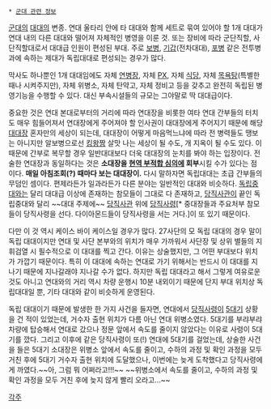  * [[군대 관련 정보]]

[[군대]]의 [[대대]]의 변종. 연대 울타리 안에 타 대대와 함께 세트로 묶여 있어야 할 1개 대대가 연대 내의 다른 대대와 떨어져 자체적인 병영을 이룬 것. 또는 장비에 따라 군단직할, 사단직할대로서 대대급 인원이 편성된 부대. 주로 [[보병]], [[기갑]](전차대대), [[포병]] 같은 전투병과에 속하는 제대가 독립대대로 편성되는 경우가 많다.

막사도 하나뿐인 1개 대대임에도 자체 [[연병장]], 자체 [[PX]], 자체 [[식당]], 자체 [[목욕탕]](특별한 때나 시켜주지만), 자체 위병소, 자체 탄약고, 자체 정비고 등을 갖추고 완전히 독립된 병영기능을 수행할 수 있다. 대신 부속시설들의 규모는 그야말로 딱 대대급이다.

중요한 것은 연대 본대로부터의 거리에 따라 연대장을 비롯한 여타 연대 간부들의 터치도 매우 힘들어져서 연대장에게 주어져야 할 인사권이 대대장에게 주어지기 때문에 해당 [[대대장]] 혼자만의 세상이 되는데, 대대장이 어떻게 마음먹느냐에 따라 전 병력들도 땡보는 아니지만 알보병으로선 [[킹왕짱]] 살맛 나는 세상이 될 수도, 개 지옥이 될 수도 있다.  이 때문에 간부로 복무할 경우 일반대대보다 더욱 대대장의 눈치를 봐야 하는 입장이다. 전술한 연대장과 동일하다는 것은 '''소대장을 [[현역 부적합 심의]]에 회부'''시킬 수가 있다는 점이다. '''매일 아침조회(?) 때마다 보는 대대장이.''' 다시 말하자면 독립대대는 초급 간부들의 무덤인 셈이다. 편제라든가 일과라든가 다른 분야는 일반적인 대대와 비슷하다. [[독립중대]]와는 달리 대대급 이상에 존재하는 참모들이 그대로 다 존재하고, [[당직사관]]이 끝인 독립중대와 달리 ~~대대 주제에~~ [[당직사관]] 위에 [[당직사령]][* 중대장들과 주요처부 참모들이 당직사령을 선다. 다이아몬드들이 당직사령을 서는 거다.]이 또 있기 때문이다.

다만 이 것 역시 케이스 바이 케이스일 경우가 많다. 27사단의 모 독립 대대의 경우 말이 독립 대대이지만 연대 및 사단 본부와의 위치가 매우 가까워서 사단장 및 상위 별들의 지휘검열 시 필수적으로 이 대대를 찍고 간다. 이유는 상술했지만, 그 어떤 부대보다 위치가 가깝기 때문이다. 특히 이 대대에 속하는 연대로 가기 위해서는 반드시 이 대대를 지나기 때문에 지나갈래야 지나갈 수가 없다. 하지만 독립 대대라고 해서 그렇게 여유로운 것도 아니고 연대와의 거리 역시 차량 운행시 10분 내외이기 때문에 단지 부대 위치상 독립대대일 뿐, 기타 대대와 같이 비슷하게 운영된다.

독립 대대이기 때문에 발생한 한 가지 사건을 들자면, 연대에서 [[당직사령]]이 [[5대기]] 상황을 건 적이 있었는데, 거수자 출현 위치가 다름 아닌 연대 위병소였다. 5대기를 부랴부랴 차량에 탑승해서 연대로 갔으나 정문 앞에서 속도를 줄이지 않았다는 이유로 사령이 5대기를 깠다. 그리고 이후에 같은 당직사령이 또(!) 연대에 5대기를 걸었는데, 상술한 사건을 들은 5대기 소대장은 위병소 앞에서 속도를 줄이고, 수하의 과정 및 확인 과정을 모두 거친 후에 5대기 거수자 출현 위치에 도달했으나, 이번에는 늦게 도착했다고 당직사령에게 까였다.~~아, 그럼 뭐 어쩌라고!!!~~ ~~위병소에서 속도를 줄이고, 수하의 과정 및 확인 과정을 모두 거친 후에 늦지 않게 빨리 오라고...~~

[[각주]]
